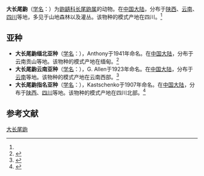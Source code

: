 {{Speciesbox
| name = 大长尾鼩
| status = CR
| trend = unknown
| status_system = iucn2.3
| status_ref = <ref name=iucn>{{IUCN2006|assessors=Insectivore Specialist Group|year=1996|id=20416|title=Soriculus salenskii|downloaded=10 May 2006}} Listed as Critically Endangered (CR B1+2c v2.3)</ref>
| genus = Soriculus
| species = salenskii
| authority = (Kastschenko, 1907)<ref name='id121'>{{cite web| url =http://www.bioinfo.cn/db05/BjdwSpecies.php?action=view&id=121| title =大长尾鼩| work =《中国动物物种编目数据库》| publisher =中国科学院微生物研究所| author =中国科学院动物研究所| accessdate =2009-03-27| deadurl =yes| archiveurl =https://web.archive.org/web/20160305021258/http://www.bioinfo.cn/db05/BjdwSpecies.php?action=view&id=121| archivedate =2016-03-05}}</ref>
}}

'''大长尾鼩'''（[[学名|学名]]：{{lang|la|''Soriculus salenskii''}}）为[[鼩鼱科|鼩鼱科]][[长尾鼩属|长尾鼩属]]的动物。在[[中国大陆|中国大陆]]，分布于[[陕西|陕西]]、[[云南|云南]]、[[四川|四川]]等地，多见于山地森林以及灌丛。该物种的模式产地在四川。<ref name='id121'/>

==亚种==
*'''大长尾鼩缅北亚种'''（[[学名|学名]]：{{lang|la|''Soriculus salenskii furva''}}），Anthony于1941年命名。在[[中国大陆|中国大陆]]，分布于云南贡山等地。该物种的模式产地在缅甸。<ref name='id122'>{{cite web| url =http://www.bioinfo.cn/db05/BjdwSpecies.php?action=view&id=122| title =大长尾鼩缅北亚种| work =《中国动物物种编目数据库》| publisher =中国科学院微生物研究所| author =中国科学院动物研究所| accessdate =2009-03-27| deadurl =yes| archiveurl =https://web.archive.org/web/20160305063952/http://www.bioinfo.cn/db05/BjdwSpecies.php?action=view&id=122| archivedate =2016-03-05}}</ref>
*'''大长尾鼩云南亚种'''（[[学名|学名]]：{{lang|la|''Soriculus salenskii parca''}}），G. Allen于1923年命名。在[[中国大陆|中国大陆]]，分布于[[云南|云南]]等地。该物种的模式产地在云南西部。<ref name='id123'>{{cite web| url =http://www.bioinfo.cn/db05/BjdwSpecies.php?action=view&id=123| title =大长尾鼩云南亚种| work =《中国动物物种编目数据库》| publisher =中国科学院微生物研究所| author =中国科学院动物研究所| accessdate =2009-03-27| deadurl =yes| archiveurl =https://web.archive.org/web/20160305005235/http://www.bioinfo.cn/db05/BjdwSpecies.php?action=view&id=123| archivedate =2016-03-05}}</ref>
*'''大长尾鼩指名亚种'''（[[学名|学名]]：{{lang|la|''Soriculus salenskii salenskii''}}），Kastschenko于1907年命名。在[[中国大陆|中国大陆]]，分布于[[陕西|陕西]]、[[四川|四川]]等地。该物种的模式产地在四川北部。<ref name='id124'>{{cite web| url =http://www.bioinfo.cn/db05/BjdwSpecies.php?action=view&id=124| title =大长尾鼩指名亚种| work =《中国动物物种编目数据库》| publisher =中国科学院微生物研究所| author =中国科学院动物研究所| accessdate =2009-03-27| deadurl =yes| archiveurl =https://web.archive.org/web/20160305033226/http://www.bioinfo.cn/db05/BjdwSpecies.php?action=view&id=124| archivedate =2016-03-05}}</ref>

== 参考文献 ==
{{reflist}}
{{Taxonbar|from=Q1761234}}

[[Category:长尾鼩属|大长尾鼩]]


{{哺乳类小作品}}